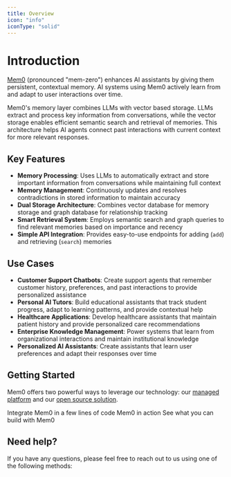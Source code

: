 ```yaml
---
title: Overview
icon: "info"
iconType: "solid"
---
```


# Introduction

[Mem0](https://mem0.dev/wd) (pronounced "mem-zero") enhances AI assistants by giving them persistent, contextual memory. AI systems using Mem0 actively learn from and adapt to user interactions over time.

Mem0's memory layer combines LLMs with vector based storage. LLMs extract and process key information from conversations, while the vector storage enables efficient semantic search and retrieval of memories. This architecture helps AI agents connect past interactions with current context for more relevant responses.

## Key Features

- **Memory Processing**: Uses LLMs to automatically extract and store important information from conversations while maintaining full context
- **Memory Management**: Continuously updates and resolves contradictions in stored information to maintain accuracy
- **Dual Storage Architecture**: Combines vector database for memory storage and graph database for relationship tracking
- **Smart Retrieval System**: Employs semantic search and graph queries to find relevant memories based on importance and recency
- **Simple API Integration**: Provides easy-to-use endpoints for adding (`add`) and retrieving (`search`) memories

## Use Cases

- **Customer Support Chatbots**: Create support agents that remember customer history, preferences, and past interactions to provide personalized assistance
- **Personal AI Tutors**: Build educational assistants that track student progress, adapt to learning patterns, and provide contextual help
- **Healthcare Applications**: Develop healthcare assistants that maintain patient history and provide personalized care recommendations
- **Enterprise Knowledge Management**: Power systems that learn from organizational interactions and maintain institutional knowledge
- **Personalized AI Assistants**: Create assistants that learn user preferences and adapt their responses over time

## Getting Started
Mem0 offers two powerful ways to leverage our technology: our [managed platform](/platform/overview) and our [open source solution](/open-source/quickstart).


<CardGroup cols={3}>
  <Card title="Quickstart" icon="rocket" href="/quickstart">
    Integrate Mem0 in a few lines of code
  </Card>
  <Card title="Playground" icon="play" href="https://app.mem0.ai/playground">
    Mem0 in action
  </Card>
  <Card title="Examples" icon="lightbulb" href="/examples">
  See what you can build with Mem0
  </Card>
</CardGroup>

## Need help?
If you have any questions, please feel free to reach out to us using one of the following methods:

<Snippet file="get-help.mdx"/>
